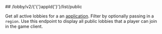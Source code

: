
<MethodPill method="get" />
## /lobby/v2/{'{'}appId{'}'}/list/public

Get all active lobbies for a an [application](https://hathora.dev/docs/concepts/hathora-entities#application). Filter by optionally passing in a `region`. Use this endpoint to display all public lobbies that a player can join in the game client.
